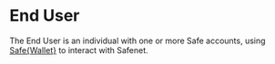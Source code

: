 # End User

The End User is an individual with one or more Safe accounts, using [Safe\{Wallet\}](https://app.safe.global/welcome) to interact with Safenet.

